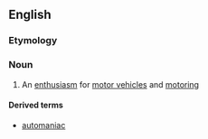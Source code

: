 ==English==

===Etymology===
{{suffix|auto|mania|lang=en}}

===Noun===
{{en-noun|-}}

# {{lb|en|US}} An [[enthusiasm]] for [[motor vehicle]]s and [[motoring]]

====Derived terms====
* [[automaniac]]